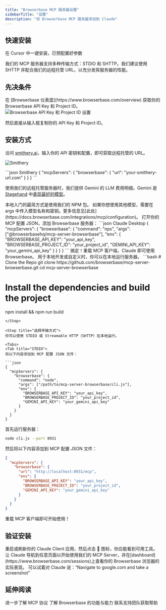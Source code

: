 ```yaml
---
title: "Browserbase MCP 服务器设置"
sidebarTitle: "设置"
description: "将 Browserbase MCP 服务器添加到 Claude"
---
```


## 快速安装

<Card title="Install with Cursor" icon="arrow-pointer" href="cursor://anysphere.cursor-deeplink/mcp/install?name=browserbase&config=eyJjb21tYW5kIjoibnB4IEBicm93c2VyYmFzZWhxL21jcCIsImVudiI6eyJCUk9XU0VSQkFTRV9BUElfS0VZIjoiIiwiQlJPV1NFUkJBU0VfUFJPSkVDVF9JRCI6IiIsIkdFTUlOSV9BUElfS0VZIjoiIn19">
在 Cursor 中一键安装，已预配置好参数
</Card>

我们的 MCP 服务器支持多种传输方式：STDIO 和 SHTTP。我们建议使用 SHTTP 并配合我们的远程托管 URL，以充分发挥服务器的性能。

## 先决条件

<Steps>
<Step title="获取你的 Browserbase 凭证">
在 [Browserbase 仪表盘](https://www.browserbase.com/overview) 获取你的 Browserbase API Key 和 Project ID。

<Frame>
<img src="/images/quickstart/api-key.png" alt="Browserbase API Key 和 Project ID 设置" />
</Frame>

然后直接从输入框复制你的 API Key 和 Project ID。
</Step>
</Steps>

## 安装方式

<Tabs>
<Tab title="远程 URL（SHTTP）">

访问 [smithery.ai](https://smithery.ai/server/@browserbasehq/mcp-browserbase)，输入你的 API 密钥和配置，即可获取远程托管的 URL。

![Smithery](../../images/mcp/smithery.jpg)

<CodeGroup>
```json Smithery
{
  "mcpServers": {
    "browserbase": {
      "url": "your-smithery-url.com"
    }
  }
}
```
</CodeGroup>

使用我们的远程托管服务器时，我们提供 Gemini 的 LLM 费用明细。Gemini 是 [Stagehand](https://www.stagehand.dev) 中[表现最好的模型](https://www.stagehand.dev/evals)。

</Tab>

<Tab title="NPM 包（STDIO）">
本地入门的最简方式是使用我们的 NPM 包。

<Note>
如果你想使用其他模型，需要在 args 中传入模型名称和密钥。更多信息见[此处](https://docs.browserbase.com/integrations/mcp/configuration)。
</Note>

<Steps>
<Step title="添加到 MCP 配置">
打开你的 MCP 配置 JSON，添加 Browserbase 服务器：

<CodeGroup>
```json Claude Desktop
{
  "mcpServers": {
    "browserbase": {
      "command": "npx",
      "args": ["@browserbasehq/mcp-server-browserbase"],
      "env": {
        "BROWSERBASE_API_KEY": "your_api_key",
        "BROWSERBASE_PROJECT_ID": "your_project_id",
        "GEMINI_API_KEY": "your_gemini_api_key"
      }
    }
  }
}
```
</CodeGroup>
</Step>

<Step title="重启 MCP 客户端">
<Check>
搞定！重载 MCP 客户端，Claude 即可使用 Browserbase。
</Check>
</Step>
</Steps>
</Tab>

<Tab title="本地开发">
用于本地开发或自定义时，你可以在本地运行服务器。

<Steps>
<Step title="克隆并构建">
```bash
# Clone the Repo
git clone https://github.com/browserbase/mcp-server-browserbase.git
cd mcp-server-browserbase

# Install the dependencies and build the project
npm install && npm run build
```
</Step>

<Step title="选择传输方式">
你可以使用 STDIO 或 Streamable HTTP（SHTTP）在本地运行。

<Tabs>
<Tab title="STDIO">
将以下内容添加到 MCP 配置 JSON 文件：

```json
{
  "mcpServers": {
    "browserbase": {
      "command": "node",
      "args": ["/path/to/mcp-server-browserbase/cli.js"],
      "env": {
        "BROWSERBASE_API_KEY": "your_api_key",
        "BROWSERBASE_PROJECT_ID": "your_project_id",
        "GEMINI_API_KEY": "your_gemini_api_key"
      }
    }
  }
}
```
</Tab>

<Tab title="SHTTP（自托管）">
首先运行服务器：

```bash
node cli.js --port 8931
```

然后将以下内容添加到 MCP 配置 JSON 文件：

```json
{
  "mcpServers": {
    "browserbase": {
      "url": "http://localhost:8931/mcp",
      "env": {
        "BROWSERBASE_API_KEY": "your_api_key",
        "BROWSERBASE_PROJECT_ID": "your_project_id",
        "GEMINI_API_KEY": "your_gemini_api_key"
      }
    }
  }
}
```
</Tab>
</Tabs>
</Step>

<Step title="重启客户端">
<Check>
重载 MCP 客户端即可开始使用！
</Check>
</Step>
</Steps>
</Tab>
</Tabs>

## 验证安装

<Steps>
<Step title="重启你的 Claude Client">
重启或刷新你的 Claude Client 应用，然后点击 🔨 图标，你应能看到可用工具。
</Step>

<Step title="测试集成">
让 Claude 导航到任意页面以开始使用我们的 MCP Server，并在[dashboard](https://www.browserbase.com/sessions)上查看你的 Browserbase 浏览器的实际表现。

<Tip>
可以试着对 Claude 说：“Navigate to google.com and take a screenshot”
</Tip>
</Step>
</Steps>

## 延伸阅读

<CardGroup cols={3}>
<Card title="Model Context Protocol (MCP) 文档" icon="book" href="https://modelcontextprotocol.io/introduction">
进一步了解 MCP 协议
</Card>

<Card title="Browserbase 文档" icon="globe" href="https://docs.browserbase.com">
了解 Browserbase 的功能与能力
</Card>

<Card title="支持" icon="headset" href="mailto:support@browserbase.com">
联系支持团队获取帮助
</Card>
</CardGroup>